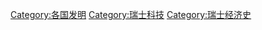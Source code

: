 {{Commonscat|Inventions from Switzerland}}

[[Category:各国发明|Category:各国发明]]
[[Category:瑞士科技|Category:瑞士科技]]
[[Category:瑞士经济史|Category:瑞士经济史]]